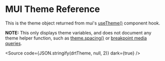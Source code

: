 

<Meta title='DRT Components/Theme Reference' />

# MUI Theme Reference

This is the theme object returned from mui's [useTheme()](https://mui.com/material-ui/customization/theming/#accessing-the-theme-in-a-component) component hook.

**NOTE:** This only displays theme variables, and does not document any theme helper function, such as [theme.spacing()](https://mui.com/material-ui/customization/spacing/) or [breakpoint media queries](https://mui.com/material-ui/customization/spacing/).

<Source code={JSON.stringify(drtTheme, null, 2)} dark={true} />


